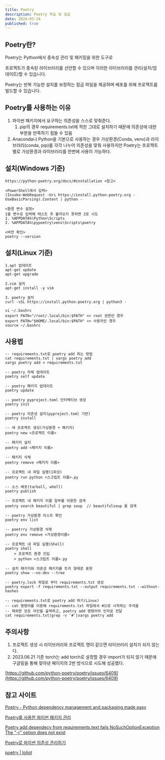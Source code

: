 ```yaml
---
title: Poetry
description: Poetry 학습 및 실습
date: 2024-03-24
published: true
---
```


## Poetry란?

Poetry는 Python에서 종속성 관리 및 패키징을 위한 도구로 

프로젝트가 종속된 라이브러리를 선언할 수 있으며 이러한 라이브러리를 관리(설치/업데이트)할 수 있습니다.

Poetry는 반복 가능한 설치를 보장하는 잠금 파일을 제공하며 배포를 위해 프로젝트를 빌드할 수 있습니다.

## Poetry를 사용하는 이유

1. 파이썬 패키지에서 요구하는 의존성을 스스로 맞춰준다.
    1. pip의 경우 requirements.txt에 적힌 그대로 설치하기 때문에 의존성에 대한 부분을 만족하기 힘들 수 있음
2.  Anaconda나 Python을 기본으로 사용하는 경우 가상환경(Conda, venv)과 라이브러리(conda, pip)를 각각 나누어 의존성을 맞춰 사용하지만 Poetry는 프로젝트별로 가상환경과 라이브러리를 한번에 사용이 가능하다.

## 설치(Windows 기준)

```
https://python-poetry.org/docs/#installation <참고>

<PowerShell에서 입력>
(Invoke-WebRequest -Uri https://install.python-poetry.org -UseBasicParsing).Content | python -

<환경 변수 설정>
1을 변수로 입력해 테스트 후 불러오지 못하면 2로 시도
1. %APPDATA%\Python\Scripts
2. %APPDATA%\pypoetry\venv\Scripts\poetry

<버전 확인>
poetry --version
```

## 설치(Linux 기준)

```
1.apt 업데이트
apt-get update
apt-get upgrade 

2.vim 설치
apt-get install -y vim

3. poetry 설치
curl -sSL https://install.python-poetry.org | python3 -

vi ~/.bashrc
export PATH="/root/.local/bin:$PATH" << root 권한인 경우  
export PATH="$HOME/.local/bin:$PATH" << 사용자인 경우
source ~/.bashrc
```

## 사용법

```
-- requirements.txt로 poetry add 하는 방법
cat requirements.txt | xargs poetry add
xargs poetry add < requirements.txt

-- poetry 자체 업데이트
poetry self update

-- poetry 패키지 업데이트
poetry update 

-- poetry pyproject.toml 인터랙티브 생성
poetry init

-- poetry 의존성 설치(pyproject.toml 기반)
poetry install

-- 새 프로젝트 생성(가상환경 + 패키지)
poetry new <프로젝트 이름>

-- 패키지 설치
poetry add <패키지 이름>

-- 패키지 삭제
poetry remove <패키지 이름>

-- 프로젝트 내 파일 실행(1회성)
poetry run python <스크립트 이름>.py

-- 소스 배포(tarball, whell)
poetry publish

-- 프로젝트 내 패키지 이름 일부를 이용한 검색
poetry search beautiful | grep soup  // beautifulsoup 을 검색

-- poetry 가상환경 리스트 확인
poetry env list

-- poetrry 가상환경 삭제
poetry env remove <가상환경이름>

-- 프로젝트 내 파일 실행(Shell)
poetry shell
	> 프로젝트 환경 진입
	> python <스크립트 이름>.py

-- 설치 패키지와 의존성 패키지를 트리 형태로 표현
poetry show --no-dev --tree

-- poetry.lock 파일로 부터 requirements.txt 생성
poetry export -f requirements.txt --output requirements.txt --without-hashes

-- requirements.txt로 poetry add 하기(Linux)
-- cat 명령어를 이용해 requirements.txt 파일에서 #으로 시작하는 주석을
-- 제외한 모든 라인을 출력하고, poetry add 명령어의 인자로 전달
cat requirements.txt|grep -v '#'|xargs poetry add
```

## 주의사항

1. 프로젝트 생성 시 라이브러리와 프로젝트 명이 같으면 라이브러리 설치가 되지 않는다.
2. 2023.06.21 기준 torch는 add torch로 설정할 경우 import가 되지 않기 때문에 구글링을 통해 찾아낸 페이지의 2번 방식으로 시도해 성공했다.

[https://github.com/python-poetry/poetry/issues/6409](https://github.com/python-poetry/poetry/issues/6409)

## 참고 사이트

[Poetry - Python dependency management and packaging made easy](https://python-poetry.org/)

[Poetry를 사용한 파이썬 패키지 관리](https://lhy.kr/python-poetry)

[Poetry add dependecy from requirements.text fails NoSuchOptionException The "-r" option does not exist](https://stackoverflow.com/questions/71416890/poetry-add-dependecy-from-requirements-text-fails-nosuchoptionexception-the-r)

[Poetry로 파이썬 의존성 관리하기](https://blog.flynnpark.dev/15)

[poetry | loliot](https://wiki.loliot.net/docs/lang/python/env/poetry/)